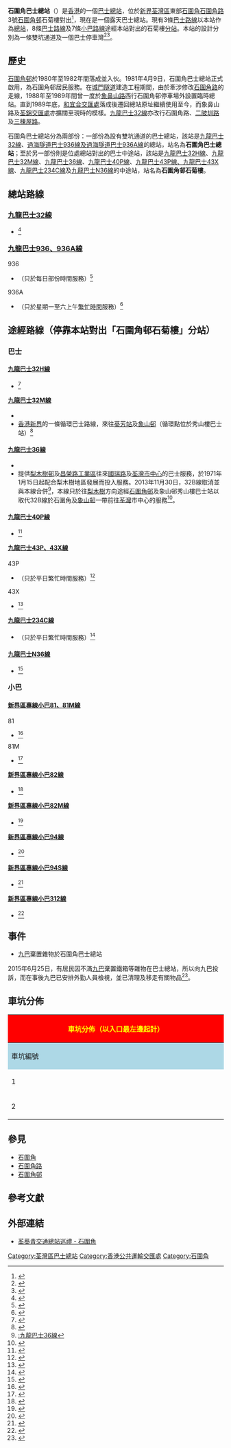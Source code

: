 {{Notability Unreferenced |time=2015-10-23T09:37:41+00:00}}
{{Infobox HK Bus terminus
| image = ShekWaiKokBusTerminus2016.jpg 
| name = 石圍角巴士總站
| engname = Shek Wai Kok Bus Terminus
| district = [[荃灣區|荃灣區]]
| area = [[石圍角|石圍角]]
| street = [[石圍角路|石圍角路]]近[[石圍角邨#樓宇|石菊樓]]
| opendate = 1981年4月9日
| coordinates = {{Coord|22|22|33.9|N|114|7|28.6|E|display=inline,title}}
| terminate = 
[[九巴|九巴]]
:{{KMB|32}}<br/>
[[過海隧道巴士|過海隧道巴士]]
:{{spml|{{CHT|936}}|{{CHT|936A}}}}
| via = 
[[九巴|九巴]]
:{{spml|{{KMB|32H}}|{{KMB|32M}}|{{KMB|36}}|{{KMB|40P}}|{{KMB|43P}}|{{KMB|43X}}|{{KMB|234C}}|{{KMB|N36}}}}<br/>
[[香港小巴|專線小巴]]
:{{spml|[[新界區專線小巴81線|81]]|[[新界區專線小巴81M線|81M]]|[[新界區專線小巴82線|82]]|[[新界區專線小巴82M線|82M]]|[[新界區專線小巴94線|94]]|[[新界區專線小巴94S線|94S]]|[[新界區專線小巴312線|312]]}}
| feeder = 
| nearbystreets = [[石圍角路|石圍角路]]、[[二陂圳路|二陂圳路]]、[[三棟屋路|三棟屋路]]、[[蕙荃路|蕙荃路]]等
| nearbysights = [[石圍角邨|石圍角邨]]、[[石圍角商場|石圍角商場]]、[[石圍角街市|石圍角街市]]等
| notes = 
| alternative = 石圍角總站<br/>Shek Wai Kok Terminus
| bgcolor = green
| fontcolor = white 
}}

'''石圍角巴士總站'''（{{lang-en|'''Shek Wai Kok Bus Terminus'''}}）是[[香港|香港]]的一個[[巴士總站|巴士總站]]，位於[[新界|新界]][[荃灣區|荃灣區]]東部[[石圍角|石圍角]][[石圍角路|石圍角路]]3號[[石圍角邨|石圍角邨]]石菊樓對出<ref>{{Cite web |url=http://hkbus.wikia.com/wiki/%E7%9F%B3%E5%9C%8D%E8%A7%92%E7%B8%BD%E7%AB%99 |title=香港巴士大典——石圍角總站 |accessdate=2020-09-15 |archive-date=2018-10-28 |archive-url=https://web.archive.org/web/20181028110901/http://hkbus.wikia.com/wiki/%E7%9F%B3%E5%9C%8D%E8%A7%92%E7%B8%BD%E7%AB%99 |dead-url=no }}</ref>，現在是一個露天巴士總站。現有3條[[九巴|巴士]][[香港巴士路線列表|路線]]以本站作為[[總站|總站]]，8條[[九巴|巴士]][[香港巴士路線列表|路線]]及7條[[香港小巴|小巴]][[專線小巴|路線]]途經本站對出的石菊樓[[巴士站|分站]]。本站的設計分別為一條雙坑通道及一個巴士停車灣<ref>{{Cite web |url=http://mbus.mapbar.com/hongkong/poi/7Vp5Rq8dI5tq5Zh60x7hP |title=石圍角巴士總站 |accessdate=2016-02-21 |archive-date=2016-03-04 |archive-url=https://web.archive.org/web/20160304090221/http://mbus.mapbar.com/hongkong/poi/7Vp5Rq8dI5tq5Zh60x7hP |dead-url=no }}</ref><ref>{{Cite web |url=http://hk.geoview.info/shi_wei_jiao_cun_ba_shi_zong_zhan_shek_wai_kok_estate_bus_terminus,1711507867n |title=石圍角巴士總站 Shek Wai Kok Bus Terminus |accessdate=2016-02-27 |archive-date=2017-03-05 |archive-url=https://web.archive.org/web/20170305031621/http://hk.geoview.info/shi_wei_jiao_cun_ba_shi_zong_zhan_shek_wai_kok_estate_bus_terminus,1711507867n |dead-url=no }}</ref>。

==歷史==
[[石圍角邨|石圍角邨]]於1980年至1982年間落成並入伙。1981年4月9日，石圍角巴士總站正式啟用，為石圍角邨居民服務。在[[城門隧道|城門隧道]]建造工程期間，由於牽涉修改[[石圍角路|石圍角路]]的走線，1988年至1989年間曾一度於[[象鼻山路|象鼻山路]]西行石圍角邨停車場外設置臨時總站。直到1989年底，[[和宜合交匯處|和宜合交匯處]]落成後遷回總站原址繼續使用至今，而象鼻山路及[[荃錦交匯處|荃錦交匯處]]亦擴闊至現時的模樣。[[九龍巴士32線|九龍巴士32線]]亦改行石圍角路、[[二陂圳路|二陂圳路]]及[[三棟屋路|三棟屋路]]。

石圍角巴士總站分為兩部份：一部份為設有雙坑通道的巴士總站，該站是[[九龍巴士32線|九龍巴士32線]]、[[過海隧道巴士936線|過海隧道巴士936線及過海隧道巴士936A線]]的總站，站名為'''石圍角巴士總站'''；至於另一部份則是位處總站對出的巴士中途站，該站是[[九龍巴士32H線|九龍巴士32H線]]、[[九龍巴士32M線|九龍巴士32M線]]、[[九龍巴士36線|九龍巴士36線]]、[[九龍巴士40P線|九龍巴士40P線]]、[[九龍巴士43X線|九龍巴士43P線、九龍巴士43X線]]、[[九龍巴士234C線|九龍巴士234C線]]及[[九龍巴士N36線|九龍巴士N36線]]的中途站，站名為'''石圍角邨石菊樓'''。

==總站路線==
===[[九龍巴士32線|九龍巴士32線]]===
*{{HK Bus Route KLNT|32|inline}}<ref>{{Cite web |url=http://www.681busterminal.com/32.html |title=32 - 681巴士總站V2 |accessdate=2016-02-26 |archive-date=2016-03-01 |archive-url=https://web.archive.org/web/20160301171751/http://www.681busterminal.com/32.html |dead-url=no }}</ref>

===[[過海隧道巴士936線|九龍巴士936、936A線]]===
;936
*{{HK Bus Route Cross Harbour|936|inline}}（只於每日部份時間服務）<ref>{{Cite web |url=http://www.681busterminal.com/936.html |title=936 - 681巴士總站V2 |accessdate=2018-11-02 |archive-date=2018-10-05 |archive-url=https://web.archive.org/web/20181005030708/http://www.681busterminal.com/936.html |dead-url=no }}</ref>

;936A
*{{HK Bus Route Cross Harbour|936A|special}}（只於星期一至六上午[[繁忙時間|繁忙時間]]服務）<ref>{{Cite web |url=http://www.681busterminal.com/936a.html |title=936A - 681巴士總站V2 |accessdate=2021-09-20 |archive-date=2019-03-23 |archive-url=https://web.archive.org/web/20190323090349/http://www.681busterminal.com/936a.html |dead-url=no }}</ref>

==途經路線（停靠本站對出「石圍角邨石菊樓」分站）==
===巴士===
====[[九龍巴士32H線|九龍巴士32H線]]====
*{{HK Bus Route KLNT|32H|inline}}<ref>{{Cite web |url=http://www.681busterminal.com/32h.html |title=32H - 681巴士總站V2 |accessdate=2021-09-20 |archive-date=2021-09-20 |archive-url=https://web.archive.org/web/20210920213143/http://www.681busterminal.com/32h.html |dead-url=no }}</ref>

====[[九龍巴士32M線|九龍巴士32M線]]====
*{{HK Bus Route KLNT|32M|inline}}
*[[香港|香港]][[新界|新界]]的一條循環巴士路線，來往[[葵芳站公共運輸交匯處|葵芳站]]及[[象山邨|象山邨]]（循環點位於秀山樓巴士站）<ref>{{Cite web |url=http://www.681busterminal.com/32m.html |title=32M - 681巴士總站V2 |accessdate=2016-02-26 |archive-date=2016-03-01 |archive-url=https://web.archive.org/web/20160301165216/http://www.681busterminal.com/32m.html |dead-url=no }}</ref>

====[[九龍巴士36線|九龍巴士36線]]====
*{{HK Bus Route KLNT|36|inline}}
*提供[[梨木樹邨|梨木樹邨]]及[[昌榮路|昌榮路]][[工業區|工業區]]往來[[國瑞路|國瑞路]]及[[荃灣市中心|荃灣市中心]]的巴士服務，於1971年1月15日起配合梨木樹地區發展而投入服務。2013年11月30日，32B線取消並與本線合併<ref>[[:九龍巴士36線|:九龍巴士36線]]</ref>，本線只於往[[梨木樹公共運輸交匯處|梨木樹]]方向途經[[石圍角邨|石圍角邨]]及象山邨秀山樓巴士站以取代32B線於石圍角及[[象山邨|象山邨]]一帶前往[[荃灣|荃灣]]市中心的服務<ref>{{Cite web |url=http://www.681busterminal.com/36.html |title=36 - 681巴士總站V2 |accessdate=2016-02-26 |archive-date=2017-06-30 |archive-url=https://web.archive.org/web/20170630185343/http://www.681busterminal.com/36.html |dead-url=no }}</ref>。

====[[九龍巴士40P線|九龍巴士40P線]]====
*{{HK Bus Route KLNT|40P|inline}}<ref>{{Cite web |url=http://www.681busterminal.com/40p.html |title=40P - 681巴士總站V2 |accessdate=2016-02-26 |archive-date=2016-03-01 |archive-url=https://web.archive.org/web/20160301165332/http://www.681busterminal.com/40p.html |dead-url=no }}</ref>

====[[九龍巴士43X線|九龍巴士43P、43X線]]====
;43P
*{{HK Bus Route KLNT|43P|inline}}（只於平日繁忙時間服務）<ref>{{Cite web |url=http://www.681busterminal.com/43p.html |title=43P - 681巴士總站V2 |accessdate=2016-02-26 |archive-date=2016-03-05 |archive-url=https://web.archive.org/web/20160305095552/http://www.681busterminal.com/43p.html |dead-url=no }}</ref>

;43X
*{{HK Bus Route KLNT|43X|inline}}<ref>{{Cite web |url=http://www.681busterminal.com/43x.html |title=43X - 681巴士總站V2 |accessdate=2016-02-26 |archive-date=2016-03-05 |archive-url=https://web.archive.org/web/20160305042947/http://www.681busterminal.com/43x.html |dead-url=no }}</ref>

====[[九龍巴士234C線|九龍巴士234C線]]====
*{{HK Bus Route KLNT|234C|inline}}（只於平日繁忙時間服務）<ref>{{Cite web |url=http://www.681busterminal.com/234c.html |title=234C - 681巴士總站V2 |accessdate=2016-02-26 |archive-date=2016-03-01 |archive-url=https://web.archive.org/web/20160301170652/http://www.681busterminal.com/234c.html |dead-url=no }}</ref>

====[[九龍巴士N36線|九龍巴士N36線]]====
*{{HK Bus Route KLNT|N36|inline}}<ref>{{Cite web |url=http://www.681busterminal.com/n36.html |title=N36 - 681巴士總站V2 |accessdate=2016-02-26 |archive-date=2016-03-01 |archive-url=https://web.archive.org/web/20160301165958/http://www.681busterminal.com/n36.html |dead-url=no }}</ref>

===小巴===
====[[新界區專線小巴81線|新界區專線小巴81、81M線]]====
;81
*{{HK MiniBus Route NT Show:81|format=inline}}<ref>{{Cite web |url=http://www.681busterminal.com/version2/index.php?fi=a811&id=325&vid=12 |title=81 - 681巴士總站V2 |accessdate=2016-02-26 |archive-date=2016-03-01 |archive-url=https://web.archive.org/web/20160301163657/http://www.681busterminal.com/version2/index.php?fi=a811&id=325&vid=12 |dead-url=no }}</ref>

;81M
*{{HK MiniBus Route NT Show:81M|format=inline}}<ref>{{Cite web |url=http://www.681busterminal.com/version2/index.php?fi=a811&id=326&vid=12 |title=81M - 681巴士總站V2 |accessdate=2021-09-20 |archive-date=2021-09-21 |archive-url=https://web.archive.org/web/20210921112933/http://www.681busterminal.com/version2/index.php?fi=a811&id=326&vid=12 |dead-url=no }}</ref>

====[[新界區專線小巴82線|新界區專線小巴82線]]====
*{{HK MiniBus Route NT Show:82|format=inline}}<ref>{{Cite web |url=http://www.681busterminal.com/version2/index.php?fi=a811&id=327&vid=12 |title=82 - 681巴士總站V2 |accessdate=2016-02-26 |archive-date=2016-03-01 |archive-url=https://web.archive.org/web/20160301170000/http://www.681busterminal.com/version2/index.php?fi=a811&id=327&vid=12 |dead-url=no }}</ref>

====[[新界區專線小巴82M線|新界區專線小巴82M線]]====
*{{HK MiniBus Route NT Show:82M|format=inline}}<ref>{{Cite web |url=http://www.681busterminal.com/version2/index.php?fi=a811&id=328&vid=12 |title=82M - 681巴士總站V2 |accessdate=2016-02-26 |archive-date=2016-03-01 |archive-url=https://web.archive.org/web/20160301164155/http://www.681busterminal.com/version2/index.php?fi=a811&id=328&vid=12 |dead-url=no }}</ref>

====[[新界區專線小巴94線|新界區專線小巴94線]]====
*{{HK MiniBus Route NT Show:94|format=inline}}<ref>{{Cite web |url=http://www.681busterminal.com/version2/index.php?fi=a811&id=360&vid=12 |title=94 - 681巴士總站V2 |accessdate=2016-02-26 |archive-date=2016-03-01 |archive-url=https://web.archive.org/web/20160301173403/http://www.681busterminal.com/version2/index.php?fi=a811&id=360&vid=12 |dead-url=no }}</ref>

====[[新界區專線小巴94S線|新界區專線小巴94S線]]====
*{{HK MiniBus Route NT Show:94S|format=inline}}<ref>{{Cite web |url=http://www.681busterminal.com/version2/index.php?fi=a811&id=461&vid=12 |title=94S - 681巴士總站V2 |accessdate=2016-02-26 |archive-date=2016-03-01 |archive-url=https://web.archive.org/web/20160301165724/http://www.681busterminal.com/version2/index.php?fi=a811&id=461&vid=12 |dead-url=no }}</ref>

====[[新界區專線小巴312線|新界區專線小巴312線]]====
*{{HK MiniBus Route NT Show:312|format=inline}}<ref>{{Cite web |url=http://www.681busterminal.com/version2/index.php?fi=a811&id=401&vid=12 |title=312 - 681巴士總站V2 |accessdate=2016-02-26 |archive-date=2016-03-01 |archive-url=https://web.archive.org/web/20160301172133/http://www.681busterminal.com/version2/index.php?fi=a811&id=401&vid=12 |dead-url=no }}</ref>

==事件==
*[[九巴|九巴]]棄置雜物於石圍角巴士總站
2015年6月25日，有居民因不滿[[九巴|九巴]]棄置鐵箱等雜物在巴士總站，所以向九巴投訴，而在事後九巴已安排外勤人員檢視，並已清理及移走有關物品<ref>{{Cite web|url=http://the-sun.on.cc/cnt/news/20150625/00681_003.html|title=石圍角邨：九巴站頭雜物堆積|publisher=[[太陽報|太陽報]]|date=2015-06-25|accessdate=2016-02-27|archive-date=2016-03-06|archive-url=https://web.archive.org/web/20160306201114/http://the-sun.on.cc/cnt/news/20150625/00681_003.html|dead-url=no}}</ref>。

==車坑分佈==
{|class="wikitable" style="width:100%; text-align:center"
|-
!colspan="3" style="background:red; color:yellow; font-size:16px"|'''車坑分佈（以入口最左邊起計）'''
|-
!style="background:lightblue;" width="10%"|車坑編號
!style="background:lightblue;" width="25%"|車坑數目
!style="background:lightblue;" width="65%"|路線
|-
|1||雙坑通道||{{KMB|32}}、{{CHT|936}}、{{CHT|936A}}
|-
|2||巴士停車灣（分站）||{{KMB|32H}}、{{KMB|32M}}、{{KMB|36}}、{{KMB|40P}}、{{KMB|43P}}、{{KMB|43X}}、{{KMB|234C}}、{{KMB|N36}}
|}

==參見==
*[[石圍角|石圍角]]
*[[石圍角路|石圍角路]]
*[[石圍角邨|石圍角邨]]

==參考文獻==
{{Reflist|2}}

==外部連結==
*[http://www.youtube.com/watch?v=1jb8eF7Qdn0 荃葵青交通總站巡禮 - 石圍角] {{Wayback|url=http://www.youtube.com/watch?v=1jb8eF7Qdn0 |date=20161021101151 }}

{{Commonscat|Shek Wai Kok Bus Terminus}}
{{香港荃灣區巴士總站列表}}

[[Category:荃灣區巴士總站|Category:荃灣區巴士總站]]
[[Category:香港公共運輸交匯處|Category:香港公共運輸交匯處]]
[[Category:石圍角|Category:石圍角]]
